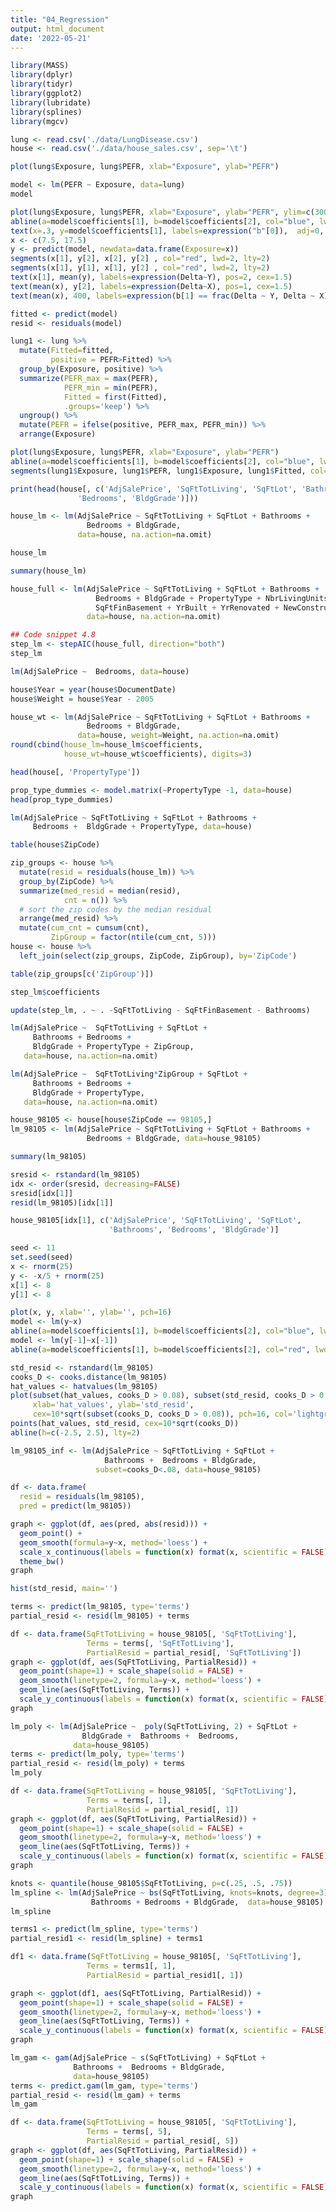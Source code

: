 ```yaml
---
title: "04_Regression"
output: html_document
date: '2022-05-21'
---
```


```r
library(MASS)
library(dplyr)
library(tidyr)
library(ggplot2)
library(lubridate)
library(splines)
library(mgcv)
```

```r
lung <- read.csv('./data/LungDisease.csv')
house <- read.csv('./data/house_sales.csv', sep='\t')
```

```r
plot(lung$Exposure, lung$PEFR, xlab="Exposure", ylab="PEFR")
```

```r
model <- lm(PEFR ~ Exposure, data=lung)
model
```

```r
plot(lung$Exposure, lung$PEFR, xlab="Exposure", ylab="PEFR", ylim=c(300,450), type="n", xaxs="i")
abline(a=model$coefficients[1], b=model$coefficients[2], col="blue", lwd=2)
text(x=.3, y=model$coefficients[1], labels=expression("b"[0]),  adj=0, cex=1.5)
x <- c(7.5, 17.5)
y <- predict(model, newdata=data.frame(Exposure=x))
segments(x[1], y[2], x[2], y[2] , col="red", lwd=2, lty=2)
segments(x[1], y[1], x[1], y[2] , col="red", lwd=2, lty=2)
text(x[1], mean(y), labels=expression(Delta~Y), pos=2, cex=1.5)
text(mean(x), y[2], labels=expression(Delta~X), pos=1, cex=1.5)
text(mean(x), 400, labels=expression(b[1] == frac(Delta ~ Y, Delta ~ X)), cex=1.5)
```

```r
fitted <- predict(model)
resid <- residuals(model)
```

```r
lung1 <- lung %>%
  mutate(Fitted=fitted,
         positive = PEFR>Fitted) %>%
  group_by(Exposure, positive) %>%
  summarize(PEFR_max = max(PEFR), 
            PEFR_min = min(PEFR),
            Fitted = first(Fitted), 
            .groups='keep') %>%
  ungroup() %>%
  mutate(PEFR = ifelse(positive, PEFR_max, PEFR_min)) %>%
  arrange(Exposure)

plot(lung$Exposure, lung$PEFR, xlab="Exposure", ylab="PEFR")
abline(a=model$coefficients[1], b=model$coefficients[2], col="blue", lwd=2)
segments(lung1$Exposure, lung1$PEFR, lung1$Exposure, lung1$Fitted, col="red", lty=3)
```

```r
print(head(house[, c('AdjSalePrice', 'SqFtTotLiving', 'SqFtLot', 'Bathrooms', 
               'Bedrooms', 'BldgGrade')]))
```

```r
house_lm <- lm(AdjSalePrice ~ SqFtTotLiving + SqFtLot + Bathrooms + 
                 Bedrooms + BldgGrade,  
               data=house, na.action=na.omit)

house_lm
```

```r
summary(house_lm)
```

```r
house_full <- lm(AdjSalePrice ~ SqFtTotLiving + SqFtLot + Bathrooms + 
                   Bedrooms + BldgGrade + PropertyType + NbrLivingUnits + 
                   SqFtFinBasement + YrBuilt + YrRenovated + NewConstruction,
                 data=house, na.action=na.omit)

## Code snippet 4.8
step_lm <- stepAIC(house_full, direction="both")
step_lm
```

```r
lm(AdjSalePrice ~  Bedrooms, data=house)
```

```r
house$Year = year(house$DocumentDate)
house$Weight = house$Year - 2005

house_wt <- lm(AdjSalePrice ~ SqFtTotLiving + SqFtLot + Bathrooms + 
                 Bedrooms + BldgGrade,
               data=house, weight=Weight, na.action=na.omit)
round(cbind(house_lm=house_lm$coefficients, 
            house_wt=house_wt$coefficients), digits=3)
```

```r
head(house[, 'PropertyType'])
```

```r
prop_type_dummies <- model.matrix(~PropertyType -1, data=house)
head(prop_type_dummies)
```

```r
lm(AdjSalePrice ~ SqFtTotLiving + SqFtLot + Bathrooms + 
     Bedrooms +  BldgGrade + PropertyType, data=house)
```

```r
table(house$ZipCode)
```

```r
zip_groups <- house %>%
  mutate(resid = residuals(house_lm)) %>%
  group_by(ZipCode) %>%
  summarize(med_resid = median(resid),
            cnt = n()) %>%
  # sort the zip codes by the median residual
  arrange(med_resid) %>%
  mutate(cum_cnt = cumsum(cnt),
         ZipGroup = factor(ntile(cum_cnt, 5)))
house <- house %>%
  left_join(select(zip_groups, ZipCode, ZipGroup), by='ZipCode')
```

```r
table(zip_groups[c('ZipGroup')])
```

```r
step_lm$coefficients
```

```r
update(step_lm, . ~ . -SqFtTotLiving - SqFtFinBasement - Bathrooms)
```

```r
lm(AdjSalePrice ~  SqFtTotLiving + SqFtLot + 
     Bathrooms + Bedrooms + 
     BldgGrade + PropertyType + ZipGroup,
   data=house, na.action=na.omit)
```

```r
lm(AdjSalePrice ~  SqFtTotLiving*ZipGroup + SqFtLot + 
     Bathrooms + Bedrooms + 
     BldgGrade + PropertyType,
   data=house, na.action=na.omit)
```

```r
house_98105 <- house[house$ZipCode == 98105,]
lm_98105 <- lm(AdjSalePrice ~ SqFtTotLiving + SqFtLot + Bathrooms + 
                 Bedrooms + BldgGrade, data=house_98105)
```

```r
summary(lm_98105)
```

```r
sresid <- rstandard(lm_98105)
idx <- order(sresid, decreasing=FALSE)
sresid[idx[1]]
resid(lm_98105)[idx[1]]
```

```r
house_98105[idx[1], c('AdjSalePrice', 'SqFtTotLiving', 'SqFtLot',
                      'Bathrooms', 'Bedrooms', 'BldgGrade')]
```

```r
seed <- 11
set.seed(seed)
x <- rnorm(25)
y <- -x/5 + rnorm(25)
x[1] <- 8
y[1] <- 8

plot(x, y, xlab='', ylab='', pch=16)
model <- lm(y~x)
abline(a=model$coefficients[1], b=model$coefficients[2], col="blue", lwd=3)
model <- lm(y[-1]~x[-1])
abline(a=model$coefficients[1], b=model$coefficients[2], col="red", lwd=3, lty=2)
```

```r
std_resid <- rstandard(lm_98105)
cooks_D <- cooks.distance(lm_98105)
hat_values <- hatvalues(lm_98105)
plot(subset(hat_values, cooks_D > 0.08), subset(std_resid, cooks_D > 0.08), 
     xlab='hat_values', ylab='std_resid',
     cex=10*sqrt(subset(cooks_D, cooks_D > 0.08)), pch=16, col='lightgrey')
points(hat_values, std_resid, cex=10*sqrt(cooks_D))
abline(h=c(-2.5, 2.5), lty=2)
```

```r
lm_98105_inf <- lm(AdjSalePrice ~ SqFtTotLiving + SqFtLot + 
                     Bathrooms +  Bedrooms + BldgGrade,
                   subset=cooks_D<.08, data=house_98105)
```

```r
df <- data.frame(
  resid = residuals(lm_98105),
  pred = predict(lm_98105))

graph <- ggplot(df, aes(pred, abs(resid))) +
  geom_point() +
  geom_smooth(formula=y~x, method='loess') +
  scale_x_continuous(labels = function(x) format(x, scientific = FALSE)) +
  theme_bw()
graph
```

```r
hist(std_resid, main='')
```

```r
terms <- predict(lm_98105, type='terms')
partial_resid <- resid(lm_98105) + terms

df <- data.frame(SqFtTotLiving = house_98105[, 'SqFtTotLiving'],
                 Terms = terms[, 'SqFtTotLiving'],
                 PartialResid = partial_resid[, 'SqFtTotLiving'])
graph <- ggplot(df, aes(SqFtTotLiving, PartialResid)) +
  geom_point(shape=1) + scale_shape(solid = FALSE) +
  geom_smooth(linetype=2, formula=y~x, method='loess') + 
  geom_line(aes(SqFtTotLiving, Terms)) + 
  scale_y_continuous(labels = function(x) format(x, scientific = FALSE))
graph
```

```r
lm_poly <- lm(AdjSalePrice ~  poly(SqFtTotLiving, 2) + SqFtLot + 
                BldgGrade +  Bathrooms +  Bedrooms,
              data=house_98105)
terms <- predict(lm_poly, type='terms')
partial_resid <- resid(lm_poly) + terms
lm_poly
```

```r
df <- data.frame(SqFtTotLiving = house_98105[, 'SqFtTotLiving'],
                 Terms = terms[, 1],
                 PartialResid = partial_resid[, 1])
graph <- ggplot(df, aes(SqFtTotLiving, PartialResid)) +
  geom_point(shape=1) + scale_shape(solid = FALSE) +
  geom_smooth(linetype=2, formula=y~x, method='loess') + 
  geom_line(aes(SqFtTotLiving, Terms)) +
  scale_y_continuous(labels = function(x) format(x, scientific = FALSE))
graph
```

```r
knots <- quantile(house_98105$SqFtTotLiving, p=c(.25, .5, .75))
lm_spline <- lm(AdjSalePrice ~ bs(SqFtTotLiving, knots=knots, degree=3) +  SqFtLot +  
                  Bathrooms + Bedrooms + BldgGrade,  data=house_98105)
lm_spline

terms1 <- predict(lm_spline, type='terms')
partial_resid1 <- resid(lm_spline) + terms1
```

```r
df1 <- data.frame(SqFtTotLiving = house_98105[, 'SqFtTotLiving'],
                 Terms = terms1[, 1],
                 PartialResid = partial_resid1[, 1])

graph <- ggplot(df1, aes(SqFtTotLiving, PartialResid)) +
  geom_point(shape=1) + scale_shape(solid = FALSE) +
  geom_smooth(linetype=2, formula=y~x, method='loess') + 
  geom_line(aes(SqFtTotLiving, Terms)) +
  scale_y_continuous(labels = function(x) format(x, scientific = FALSE))
graph
```

```r
lm_gam <- gam(AdjSalePrice ~ s(SqFtTotLiving) + SqFtLot + 
              Bathrooms +  Bedrooms + BldgGrade, 
              data=house_98105)
terms <- predict.gam(lm_gam, type='terms')
partial_resid <- resid(lm_gam) + terms
lm_gam
```

```r
df <- data.frame(SqFtTotLiving = house_98105[, 'SqFtTotLiving'],
                 Terms = terms[, 5],
                 PartialResid = partial_resid[, 5])
graph <- ggplot(df, aes(SqFtTotLiving, PartialResid)) +
  geom_point(shape=1) + scale_shape(solid = FALSE) +
  geom_smooth(linetype=2, formula=y~x, method='loess') + 
  geom_line(aes(SqFtTotLiving, Terms)) +
  scale_y_continuous(labels = function(x) format(x, scientific = FALSE))
graph
```

